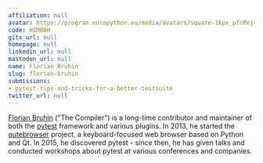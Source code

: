 ```yaml
---
affiliation: null
avatar: https://program.europython.eu/media/avatars/square-1kpx_pfnPej4.jpg
code: HZMBBH
gitx_url: null
homepage: null
linkedin_url: null
mastodon_url: null
name: Florian Bruhin
slug: florian-bruhin
submissions:
- pytest-tips-and-tricks-for-a-better-testsuite
twitter_url: null
---
```


[Florian Bruhin](https://bruhin.software/) ("The Compiler") is a long-time
contributor and maintainer of both the [pytest](https://www.pytest.org/)
framework and various plugins. In 2013, he started the
[qutebrowser](https://www.qutebrowser.org) project, a keyboard-focused web
browser based on Python and Qt. In 2015, he discovered pytest - since then, he
has given talks and conducted workshops about pytest at various conferences and
companies.